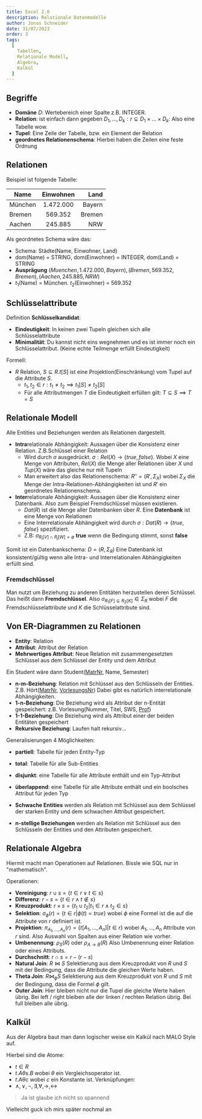 ```yaml
---
title: Excel 2.0
description: Relationale Datenmodelle
author: Jonas Schneider
date: 31/07/2023
order: 3
tags:
  [
    Tabellen,
    Relationale Modell,
    Algebra,
    Kalkül
  ]
---
```


## Begriffe

- **Domäne** $D$: Wertebereich einer Spalte z.B. INTEGER.
- **Relation**: ist einfach dann gegeben $D_1, ..., D_k: r \subseteq D_1 \times ... \times D_k$: Also eine Tabelle wow.
- **Tupel**: Eine Zeile der Tabelle, bzw. ein Element der Relation
- **geordnetes Relationenschema**: Hierbei haben die Zeilen eine feste Ordnung 

## Relationen

Beispiel ist folgende Tabelle:

| Name    | Einwohnen |   Land |
|---------|:---------:|-------:|
| München | 1.472.000 | Bayern |
| Bremen  |  569.352  | Bremen |
| Aachen  |  245.885  |    NRW |

Als geordnetes Schema wäre das:
- Schema: Städte(Name, Einwohner, Land)
- dom(Name) = STRING, dom(Einwohner) = INTEGER, dom(Land) = STRING 
- **Ausprägung** ${(Muenchen, 1.472.000, Bayern), (Bremen, 569.352, Bremen), (Aachen, 245.885, NRW)}$
- $t_1$(Name) = München. $t_2$(Einwohner) = 569.352

## Schlüsselattribute

Definition **Schlüsselkandidat**:
 - **Eindeutigkeit**: In keinen zwei Tupeln gleichen sich alle Schlüsselattribute
 - **Minimalität**: Du kannst nicht eins wegnehmen und es ist immer noch ein Schlüsselattribut. (Keine echte Teilmenge erfüllt Eindeutigkeit)

Formell:
- $R$ Relation, $S \subseteq R. t[S]$ ist eine Projektion(Einschränkung) vom Tupel auf die Attribute $S$.
  - $t_1, t_2 \in r: t_1 \neq t_2 \implies t_1[S] \neq t_2[S]$
  - Für alle Attributmengen $T$ die Eindeutigkeit erfüllen gilt: $T \subseteq S \implies T = S$

## Relationale Modell

Alle Entities und Beziehungen werden als Relationen dargestellt.

- **Intra**relationale Abhängigkeit: Aussagen über die Konsistenz einer Relation. Z.B.Schlüssel einer Relation
  - Wird durch $\sigma$ ausgedrückt. $\sigma: Rel(X) \to \{true, false\}$. Wobei $X$ eine Menge von Attributen, $Rel(X)$ die Menge aller Relationen über $X$ und $Tup(X)$ wäre das gleiche nur mit Tupeln
  - Man erweitert also das Relationenschema: $R'' = (R', \Sigma_X)$ wobei $\Sigma_X$ die Menge der Intra-Relationen-Abhängigkeiten ist und $R'$ ein geordnetes Relationenschema.
- **Inter**relationale Abhängigkeit:  Aussagen über die Konsistenz einer Datenbank. Also zum Beispiel Fremdschlüssel müssen existieren.
  - $Dat(R)$ ist die Menge aller Datenbanken über $R$. Eine **Datenbank** ist eine Menge von Relationen
  - Eine Interrelationale Abhängigkeit wird durch $\sigma: Dat(R) \to \{true, false\}$ spezifiziert.
  - Z.B: $\sigma_{R_i[V] \cap R_j[W] = \emptyset}$ __true__ wenn die Bedingung stimmt, sonst __false__

Somit ist ein Datenbankschema: $D= (R, \Sigma_R)$
Eine Datenbank ist konsistent/gültig wenn alle Intra- und Interrelationalen Abhängigkeiten erfüllt sind.

### Fremdschlüssel
Man nutzt um Beziehung zu anderen Entitäten herzustellen deren Schlüssel. Das heißt dann **Fremdschlüssel**.
Also $\sigma_{R_1[F] \subseteq R_2[K]} \in \Sigma_R$ wobei $F$ die Fremdschlüsselattribute und $K$ die Schlüsselattribute sind.

## Von ER-Diagrammen zu Relationen

- **Entity**: Relation
- **Attribut**: Attribut der Relation
- **Mehrwertiges Attribut**: Neue Relation mit zusammengesetzten Schlüssel aus dem Schlüssel der Entity und dem Attribut

Ein Student wäre dann Student(<ins>MatrNr</ins>, Name, Semester)

- **n-m-Beziehung**: Relation mit Schlüssel aus den Schlüsseln der Entities. Z.B. Hört(<ins>MatrNr</ins>, <ins>VorlesungsNr</ins>) Dabei gibt es natürlich interrelationale Abhängigkeiten.
- **1-n-Beziehung**: Die Beziehung wird als Attribut der n-Entität gespeichert: z.B. Vorlesung(Nummer, Titel, SWS, <ins>Prof</ins>)
- **1-1-Beziehung**: Die Beziehung wird als Attribut einer der beiden Entitäten gespeichert
- **Rekursive Beziehung**: Laufen halt rekursiv...

Generalisierungen 4 Möglichkeiten:
- **partiell**: Tabelle für jeden Entity-Typ
- **total**: Tabelle für alle Sub-Entities
- **disjunkt**: eine Tabelle für alle Attribute enthält und ein Typ-Attribut
- **überlappend**: eine Tabelle für alle Attribute enthält und ein boolsches Attribut für jeden Typ

- **Schwache Entities** werden als Relation mit Schlüssel aus dem Schlüssel der starken Entity und dem schwachen Attribut gespeichert.
- **n-stellige Beziehungen** werden als Relation mit Schlüssel aus den Schlüsseln der Entities und den Attributen gespeichert.

## Relationale Algebra
 
Hiermit macht man Operationen auf Relationen. Bissle wie SQL nur in "mathematisch".

Operationen:
- **Vereinigung**: $r \cup s = \{t \in r \lor t \in s\}$
- **Differenz**: $r - s = \{t \in r \land t \notin s\}$
- **Kreuzprodukt**: $r \times s = \{t_1 \cup t_2 | t_1 \in r \land t_2 \in s\}$
- **Selektion**: $\sigma_{\phi}(r) = \{t \in r | \phi(t) = true\}$ wobei $\phi$ eine Formel ist die auf die Attribute von $r$ definiert ist.
- **Projektion**: $\pi_{A_1, ..., A_n}(r) = \{t[A_1, ..., A_n] | t \in r\}$ wobei $A_1, ..., A_n$ Attribute von $r$ sind. Also Auswahl von Spalten aus einer Relation wie vorher.
- **Umbenennung**: $\rho_S(R)$ oder $\rho_{A \to B}(R)$ Also Umbenennung einer Relation oder eines Attributs.
- **Durchschnitt**: $r \cap s = r - (r - s)$
- **Natural Join**: $R \bowtie S$ Selektierung aus dem Kreuzprodukt von $R$ und $S$ mit der Bedingung, dass die Attribute die gleichen Werte haben.
- **Theta Join**: $R \bowtie_{\phi} S$ Selektierung aus dem Kreuzprodukt von $R$ und $S$ mit der Bedingung, dass die Formel $\phi$ gilt.
- **Outer Join**: Hier bleiben nicht nur die Tupel die gleiche Werte haben übrig. Bei left / right bleiben alle der linken / rechten Relation übrig. Bei full bleiben alle übrig. 

## Kalkül

Aus der Algebra baut man dann logischer weise ein Kalkül nach MALO Style auf.
 
Hierbei sind die Atome:
- $t \in R$
- $t.A \theta s.B$ wobei $\theta$ ein Vergleichsoperator ist. 
- $t.A \theta c$ wobei $c$ ein Konstante ist.
Verknüpfungen:
- $\land, \lor, \lnot, \exists, \forall, \to, \leftrightarrow$

> Ja ist glaube ich nicht so spannend

Vielleicht guck ich mirs später nochmal an

